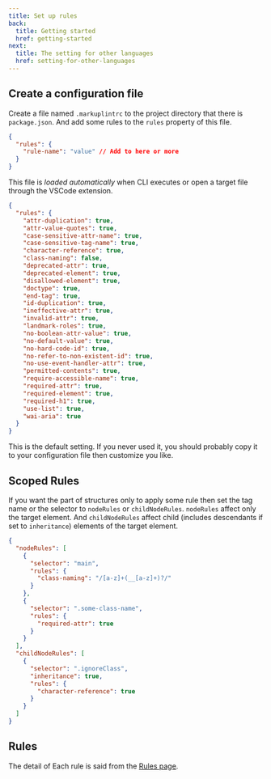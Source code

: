 ```yaml
---
title: Set up rules
back:
  title: Getting started
  href: getting-started
next:
  title: The setting for other languages
  href: setting-for-other-languages
---
```


## Create a configuration file

Create a file named `.markuplintrc` to the project directory that there is `package.json`.
And add some rules to the `rules` property of this file.

```json
{
  "rules": {
    "rule-name": "value" // Add to here or more
  }
}
```

This file is _loaded automatically_ when CLI executes or open a target file through the VSCode extension.

```json
{
  "rules": {
    "attr-duplication": true,
    "attr-value-quotes": true,
    "case-sensitive-attr-name": true,
    "case-sensitive-tag-name": true,
    "character-reference": true,
    "class-naming": false,
    "deprecated-attr": true,
    "deprecated-element": true,
    "disallowed-element": true,
    "doctype": true,
    "end-tag": true,
    "id-duplication": true,
    "ineffective-attr": true,
    "invalid-attr": true,
    "landmark-roles": true,
    "no-boolean-attr-value": true,
    "no-default-value": true,
    "no-hard-code-id": true,
    "no-refer-to-non-existent-id": true,
    "no-use-event-handler-attr": true,
    "permitted-contents": true,
    "require-accessible-name": true,
    "required-attr": true,
    "required-element": true,
    "required-h1": true,
    "use-list": true,
    "wai-aria": true
  }
}
```

This is the default setting. If you never used it, you should probably copy it to your configuration file then customize you like.

## Scoped Rules

If you want the part of structures only to apply some rule then set the tag name or the selector to `nodeRules` or `childNodeRules`.
`nodeRules` affect only the target element. And `childNodeRules` affect child (includes descendants if set to `inheritance`) elements of the target element.

```json
{
  "nodeRules": [
    {
      "selector": "main",
      "rules": {
        "class-naming": "/[a-z]+(__[a-z]+)?/"
      }
    },
    {
      "selector": ".some-class-name",
      "rules": {
        "required-attr": true
      }
    }
  ],
  "childNodeRules": [
    {
      "selector": ".ignoreClass",
      "inheritance": true,
      "rules": {
        "character-reference": true
      }
    }
  ]
}
```

## Rules

The detail of Each rule is said from the [Rules page](/rules).
